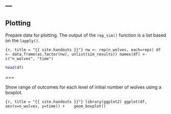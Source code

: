 ---
---

## Plotting

Prepare data for plotting. The output of the `rep_sim()` function is a list based on the `lapply()`.

```{r, title = "{{ site.handouts }}"}
nw <- rep(n_wolves, each=reps)
df <- data.frame(as.factor(nw), unlist(sim_results))
names(df) <- c("n_wolves", "time")
```

```r
head(df)
```

===

Show range of outcomes for each level of initial number of wolves using a boxplot.

```{r, title = "{{ site.handouts }}"}
library(ggplot2)
ggplot(df, aes(x=n_wolves, y=time)) + 
  geom_boxplot()
```

